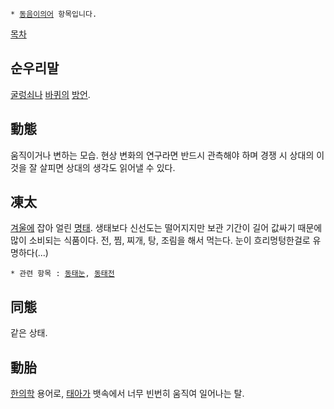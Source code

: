  * [[동음이의어]] 항목입니다.
[[목차]]
== 순우리말 ==
[[굴렁쇠]]나 [[바퀴]]의 [[방언]].
== 動態 ==
움직이거나 변하는 모습. 
현상 변화의 연구라면 반드시 관측해야 하며 경쟁 시 상대의 이것을 잘 살피면 상대의 생각도 읽어낼 수 있다.
== 凍太 ==
[[겨울]]에 잡아 얼린 [[명태]]. 생태보다 신선도는 떨어지지만 보관 기간이 길어 값싸기 때문에 많이 소비되는 식품이다. 전, 찜, 찌개, 탕, 조림을 해서 먹는다. 눈이 흐리멍텅한걸로 유명하다(...)
 * 관련 항목 : [[동태눈]], [[동태전]]
== 同態 ==
같은 상태.
== 動胎 ==
[[한의학]] 용어로, [[태아]]가 뱃속에서 너무 빈번히 움직여 일어나는 탈.
